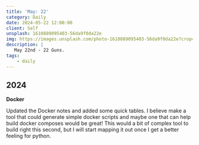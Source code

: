 ```yaml
---
title: 'May: 22'
category: Daily
date: 2024-05-22 12:00:00
client: Self
unsplash: 1610889095403-56da9f0da22e
img: https://images.unsplash.com/photo-1610889095403-56da9f0da22e?crop=entropy&cs=srgb&fm=jpg&ixid=MnwzNjM5Nzd8MHwxfHJhbmRvbXx8fHx8fHx8fDE2ODE3NDg2ODY&ixlib=rb-4.0.3&q=85
description: |
   May 22nd - 22 Guns.
tags:
    - daily
---
```


## 2024

**Docker**

Updated the Docker notes and added some quick tables.
I believe make a tool that could generate simple docker scripts and maybe one that can help build docker composes would be great!
This would a bit of complex tool to build right this second, but I will start mapping it out once I get a better feeling for python.
